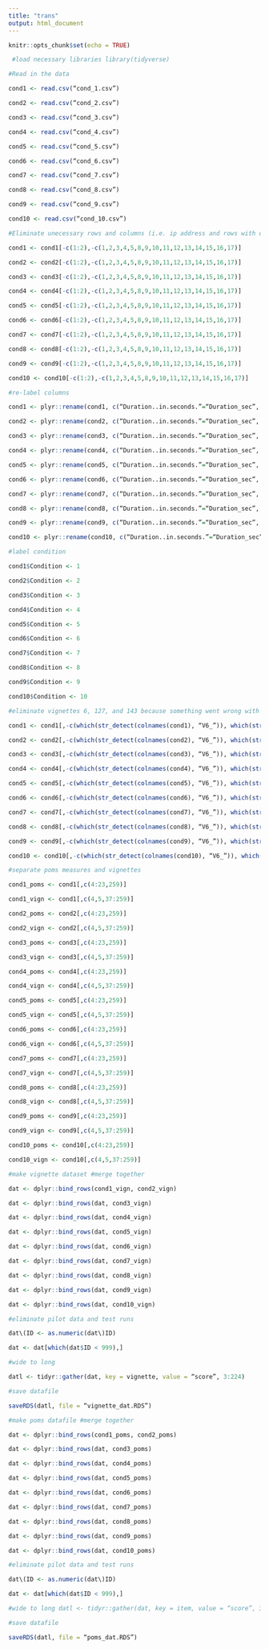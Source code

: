 ```yaml
---
title: "trans"
output: html_document
---
```


```r
knitr::opts_chunk$set(echo = TRUE)
```


```r
 #load necessary libraries library(tidyverse)

#Read in the data

cond1 <- read.csv(“cond_1.csv”)

cond2 <- read.csv(“cond_2.csv”)

cond3 <- read.csv(“cond_3.csv”)

cond4 <- read.csv(“cond_4.csv”)

cond5 <- read.csv(“cond_5.csv”)

cond6 <- read.csv(“cond_6.csv”)

cond7 <- read.csv(“cond_7.csv”)

cond8 <- read.csv(“cond_8.csv”)

cond9 <- read.csv(“cond_9.csv”)

cond10 <- read.csv(“cond_10.csv”)

#Eliminate unecessary rows and columns (i.e. ip address and rows with question labels)

cond1 <- cond1[-c(1:2),-c(1,2,3,4,5,8,9,10,11,12,13,14,15,16,17)]

cond2 <- cond2[-c(1:2),-c(1,2,3,4,5,8,9,10,11,12,13,14,15,16,17)]

cond3 <- cond3[-c(1:2),-c(1,2,3,4,5,8,9,10,11,12,13,14,15,16,17)]

cond4 <- cond4[-c(1:2),-c(1,2,3,4,5,8,9,10,11,12,13,14,15,16,17)]

cond5 <- cond5[-c(1:2),-c(1,2,3,4,5,8,9,10,11,12,13,14,15,16,17)]

cond6 <- cond6[-c(1:2),-c(1,2,3,4,5,8,9,10,11,12,13,14,15,16,17)]

cond7 <- cond7[-c(1:2),-c(1,2,3,4,5,8,9,10,11,12,13,14,15,16,17)]

cond8 <- cond8[-c(1:2),-c(1,2,3,4,5,8,9,10,11,12,13,14,15,16,17)]

cond9 <- cond9[-c(1:2),-c(1,2,3,4,5,8,9,10,11,12,13,14,15,16,17)]

cond10 <- cond10[-c(1:2),-c(1,2,3,4,5,8,9,10,11,12,13,14,15,16,17)]

#re-label columns

cond1 <- plyr::rename(cond1, c(“Duration..in.seconds.”=“Duration_sec”, “Q304”=“Consent”, “Q289”=“ID”, “Q290”=“Session”))

cond2 <- plyr::rename(cond2, c(“Duration..in.seconds.”=“Duration_sec”, “Q304”=“Consent”, “Q289”=“ID”, “Q290”=“Session”))

cond3 <- plyr::rename(cond3, c(“Duration..in.seconds.”=“Duration_sec”, “Q304”=“Consent”, “Q289”=“ID”, “Q290”=“Session”))

cond4 <- plyr::rename(cond4, c(“Duration..in.seconds.”=“Duration_sec”, “Q304”=“Consent”, “Q289”=“ID”, “Q290”=“Session”))

cond5 <- plyr::rename(cond5, c(“Duration..in.seconds.”=“Duration_sec”, “Q304”=“Consent”, “Q289”=“ID”, “Q290”=“Session”))

cond6 <- plyr::rename(cond6, c(“Duration..in.seconds.”=“Duration_sec”, “Q304”=“Consent”, “Q289”=“ID”, “Q290”=“Session”))

cond7 <- plyr::rename(cond7, c(“Duration..in.seconds.”=“Duration_sec”, “Q304”=“Consent”, “Q289”=“ID”, “Q290”=“Session”))

cond8 <- plyr::rename(cond8, c(“Duration..in.seconds.”=“Duration_sec”, “Q304”=“Consent”, “Q289”=“ID”, “Q290”=“Session”))

cond9 <- plyr::rename(cond9, c(“Duration..in.seconds.”=“Duration_sec”, “Q304”=“Consent”, “Q289”=“ID”, “Q290”=“Session”))

cond10 <- plyr::rename(cond10, c(“Duration..in.seconds.”=“Duration_sec”, “Q304”=“Consent”, “Q289”=“ID”, “Q290”=“Session”))

#label condition

cond1$Condition <- 1

cond2$Condition <- 2

cond3$Condition <- 3

cond4$Condition <- 4

cond5$Condition <- 5

cond6$Condition <- 6

cond7$Condition <- 7

cond8$Condition <- 8

cond9$Condition <- 9

cond10$Condition <- 10

#eliminate vignettes 6, 127, and 143 because something went wrong with those vignettes and we don’t know what

cond1 <- cond1[,-c(which(str_detect(colnames(cond1), “V6_”)), which(str_detect(colnames(cond1), “V127_”)), which(str_detect(colnames(cond1), “V143_”)))]

cond2 <- cond2[,-c(which(str_detect(colnames(cond2), “V6_”)), which(str_detect(colnames(cond2), “V127_”)), which(str_detect(colnames(cond2), “V143_”)))]

cond3 <- cond3[,-c(which(str_detect(colnames(cond3), “V6_”)), which(str_detect(colnames(cond3), “V127_”)), which(str_detect(colnames(cond3), “V143_”)))]

cond4 <- cond4[,-c(which(str_detect(colnames(cond4), “V6_”)), which(str_detect(colnames(cond4), “V127_”)), which(str_detect(colnames(cond4), “V143_”)))]

cond5 <- cond5[,-c(which(str_detect(colnames(cond5), “V6_”)), which(str_detect(colnames(cond5), “V127_”)), which(str_detect(colnames(cond5), “V143_”)))]

cond6 <- cond6[,-c(which(str_detect(colnames(cond6), “V6_”)), which(str_detect(colnames(cond6), “V127_”)), which(str_detect(colnames(cond6), “V143_”)))]

cond7 <- cond7[,-c(which(str_detect(colnames(cond7), “V6_”)), which(str_detect(colnames(cond7), “V127_”)), which(str_detect(colnames(cond7), “V143_”)))]

cond8 <- cond8[,-c(which(str_detect(colnames(cond8), “V6_”)), which(str_detect(colnames(cond8), “V127_”)), which(str_detect(colnames(cond8), “V143_”)))]

cond9 <- cond9[,-c(which(str_detect(colnames(cond9), “V6_”)), which(str_detect(colnames(cond9), “V127_”)), which(str_detect(colnames(cond9), “V143_”)))]

cond10 <- cond10[,-c(which(str_detect(colnames(cond10), “V6_”)), which(str_detect(colnames(cond10), “V127_”)), which(str_detect(colnames(cond10), “V143_”)))]

#separate poms measures and vignettes

cond1_poms <- cond1[,c(4:23,259)]

cond1_vign <- cond1[,c(4,5,37:259)]

cond2_poms <- cond2[,c(4:23,259)]

cond2_vign <- cond2[,c(4,5,37:259)]

cond3_poms <- cond3[,c(4:23,259)]

cond3_vign <- cond3[,c(4,5,37:259)]

cond4_poms <- cond4[,c(4:23,259)]

cond4_vign <- cond4[,c(4,5,37:259)]

cond5_poms <- cond5[,c(4:23,259)]

cond5_vign <- cond5[,c(4,5,37:259)]

cond6_poms <- cond6[,c(4:23,259)]

cond6_vign <- cond6[,c(4,5,37:259)]

cond7_poms <- cond7[,c(4:23,259)]

cond7_vign <- cond7[,c(4,5,37:259)]

cond8_poms <- cond8[,c(4:23,259)]

cond8_vign <- cond8[,c(4,5,37:259)]

cond9_poms <- cond9[,c(4:23,259)]

cond9_vign <- cond9[,c(4,5,37:259)]

cond10_poms <- cond10[,c(4:23,259)]

cond10_vign <- cond10[,c(4,5,37:259)]

#make vignette dataset #merge together

dat <- dplyr::bind_rows(cond1_vign, cond2_vign)

dat <- dplyr::bind_rows(dat, cond3_vign)

dat <- dplyr::bind_rows(dat, cond4_vign)

dat <- dplyr::bind_rows(dat, cond5_vign)

dat <- dplyr::bind_rows(dat, cond6_vign)

dat <- dplyr::bind_rows(dat, cond7_vign)

dat <- dplyr::bind_rows(dat, cond8_vign)

dat <- dplyr::bind_rows(dat, cond9_vign)

dat <- dplyr::bind_rows(dat, cond10_vign)

#eliminate pilot data and test runs

dat\(ID <- as.numeric(dat\)ID)

dat <- dat[which(dat$ID < 999),]

#wide to long

datl <- tidyr::gather(dat, key = vignette, value = “score”, 3:224)

#save datafile

saveRDS(datl, file = “vignette_dat.RDS”)

#make poms datafile #merge together

dat <- dplyr::bind_rows(cond1_poms, cond2_poms)

dat <- dplyr::bind_rows(dat, cond3_poms)

dat <- dplyr::bind_rows(dat, cond4_poms)

dat <- dplyr::bind_rows(dat, cond5_poms)

dat <- dplyr::bind_rows(dat, cond6_poms)

dat <- dplyr::bind_rows(dat, cond7_poms)

dat <- dplyr::bind_rows(dat, cond8_poms)

dat <- dplyr::bind_rows(dat, cond9_poms)

dat <- dplyr::bind_rows(dat, cond10_poms)

#eliminate pilot data and test runs

dat\(ID <- as.numeric(dat\)ID)

dat <- dat[which(dat$ID < 999),]

#wide to long datl <- tidyr::gather(dat, key = item, value = “score”, 3:20)

#save datafile

saveRDS(datl, file = “poms_dat.RDS”)
```

